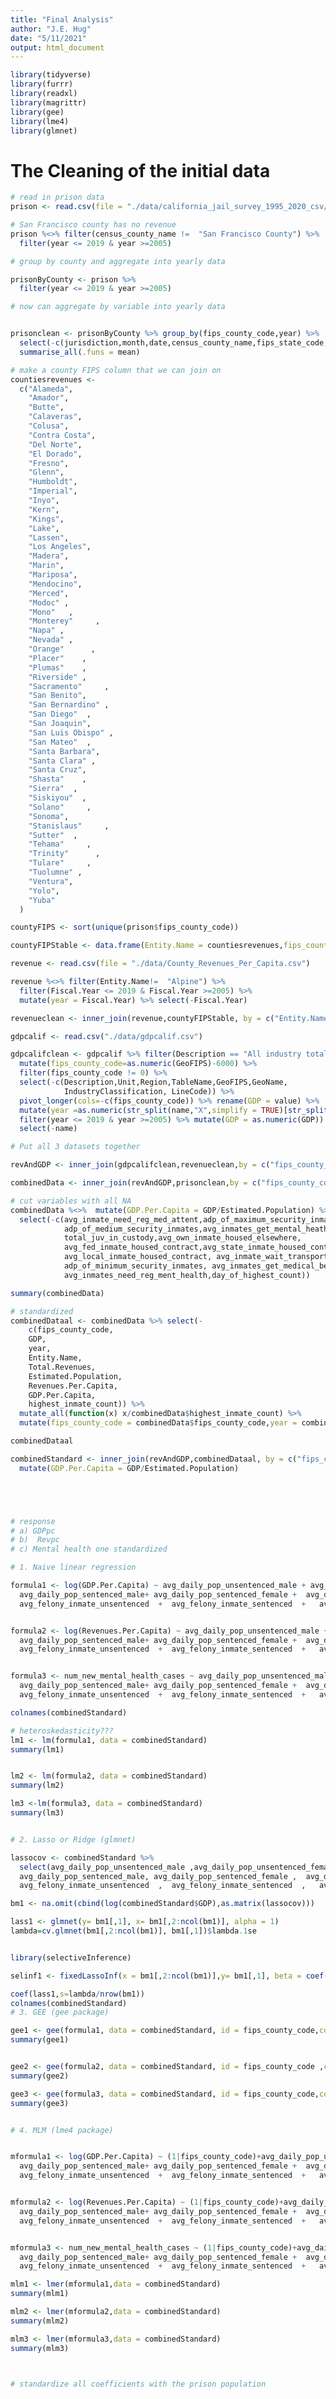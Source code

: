 ```yaml
---
title: "Final Analysis"
author: "J.E. Hug"
date: "5/11/2021"
output: html_document
---
```


```r
library(tidyverse)
library(furrr)
library(readxl)
library(magrittr)
library(gee)
library(lme4)
library(glmnet)
```


# The Cleaning of the initial data

```r
# read in prison data
prison <- read.csv(file = "./data/california_jail_survey_1995_2020_csv/california_jail_county_monthly_1995_2020.csv")

# San Francisco county has no revenue
prison %<>% filter(census_county_name !=  "San Francisco County") %>% 
  filter(year <= 2019 & year >=2005)

# group by county and aggregate into yearly data

prisonByCounty <- prison %>% 
  filter(year <= 2019 & year >=2005)

# now can aggregate by variable into yearly data


prisonclean <- prisonByCounty %>% group_by(fips_county_code,year) %>%
  select(-c(jurisdiction,month,date,census_county_name,fips_state_code,fips_state_county_code)) %>% 
  summarise_all(.funs = mean)


```


```r
# make a county FIPS column that we can join on
countiesrevenues <-
  c("Alameda",
    "Amador",
    "Butte",
    "Calaveras",
    "Colusa",
    "Contra Costa",
    "Del Norte",
    "El Dorado",
    "Fresno",
    "Glenn",
    "Humboldt",
    "Imperial",
    "Inyo",
    "Kern",
    "Kings",
    "Lake",
    "Lassen",
    "Los Angeles",
    "Madera",
    "Marin",
    "Mariposa",
    "Mendocino",
    "Merced",
    "Modoc" ,
    "Mono"   ,
    "Monterey"     ,
    "Napa" ,
    "Nevada" ,
    "Orange"      ,
    "Placer"    ,
    "Plumas"    ,
    "Riverside" ,
    "Sacramento"     ,
    "San Benito",
    "San Bernardino" ,
    "San Diego"  ,
    "San Joaquin",
    "San Luis Obispo" ,
    "San Mateo"  ,
    "Santa Barbara",
    "Santa Clara" ,
    "Santa Cruz",
    "Shasta"    ,
    "Sierra"  ,
    "Siskiyou"  ,
    "Solano"     ,
    "Sonoma",
    "Stanislaus"     ,
    "Sutter"  ,
    "Tehama"     ,
    "Trinity"      ,
    "Tulare"     ,
    "Tuolumne" ,
    "Ventura",
    "Yolo",
    "Yuba"
  )

countyFIPS <- sort(unique(prison$fips_county_code))

countyFIPStable <- data.frame(Entity.Name = countiesrevenues,fips_county_code = countyFIPS)

revenue <- read.csv(file = "./data/County_Revenues_Per_Capita.csv")

revenue %<>% filter(Entity.Name!=  "Alpine") %>% 
  filter(Fiscal.Year <= 2019 & Fiscal.Year >=2005) %>% 
  mutate(year = Fiscal.Year) %>% select(-Fiscal.Year)

revenueclean <- inner_join(revenue,countyFIPStable, by = c("Entity.Name"))

```



```r
gdpcalif <- read.csv("./data/gdpcalif.csv")

gdpcalifclean <- gdpcalif %>% filter(Description == "All industry total") %>% 
  mutate(fips_county_code=as.numeric(GeoFIPS)-6000) %>% 
  filter(fips_county_code != 0) %>% 
  select(-c(Description,Unit,Region,TableName,GeoFIPS,GeoName,
            IndustryClassification, LineCode)) %>% 
  pivot_longer(cols=-c(fips_county_code)) %>% rename(GDP = value) %>% 
  mutate(year =as.numeric(str_split(name,"X",simplify = TRUE)[str_split(name,"X",simplify = TRUE)!= ""])) %>% 
  filter(year <= 2019 & year >=2005) %>% mutate(GDP = as.numeric(GDP)) %>% 
  select(-name)

```






```r
# Put all 3 datasets together

revAndGDP <- inner_join(gdpcalifclean,revenueclean,by = c("fips_county_code","year"))

combinedData <- inner_join(revAndGDP,prisonclean,by = c("fips_county_code","year"))

# cut variables with all NA
combinedData %<>%  mutate(GDP.Per.Capita = GDP/Estimated.Population) %>%
  select(-c(avg_inmate_need_reg_med_attent,adp_of_maximum_security_inmates,
            adp_of_medium_security_inmates,avg_inmates_get_mental_heath_bed,
            total_juv_in_custody,avg_own_inmate_housed_elsewhere,
            avg_fed_inmate_housed_contract,avg_state_inmate_housed_contract,
            avg_local_inmate_housed_contract, avg_inmate_wait_transport_prison,
            adp_of_minimum_security_inmates, avg_inmates_get_medical_bed,
            avg_inmates_need_reg_ment_health,day_of_highest_count))

summary(combinedData)

# standardized
combinedDataal <- combinedData %>% select(-
    c(fips_county_code,
    GDP,
    year,
    Entity.Name,
    Total.Revenues,
    Estimated.Population,
    Revenues.Per.Capita,
    GDP.Per.Capita,
    highest_inmate_count)) %>% 
  mutate_all(function(x) x/combinedData$highest_inmate_count) %>% 
  mutate(fips_county_code = combinedData$fips_county_code,year = combinedData$year)

combinedDataal

combinedStandard <- inner_join(revAndGDP,combinedDataal, by = c("fips_county_code","year")) %>% 
  mutate(GDP.Per.Capita = GDP/Estimated.Population)





# response
# a) GDPpc
# b)  Revpc
# c) Mental health one standardized

# 1. Naive linear regression 

formula1 <- log(GDP.Per.Capita) ~ avg_daily_pop_unsentenced_male + avg_daily_pop_unsentenced_female+avg_daily_pop_sentenced_male+
  avg_daily_pop_sentenced_male+ avg_daily_pop_sentenced_female +  avg_daily_pop_total_jurisdiction+
  avg_felony_inmate_unsentenced  +  avg_felony_inmate_sentenced  +   avg_felony_inmate_total


formula2 <- log(Revenues.Per.Capita) ~ avg_daily_pop_unsentenced_male + avg_daily_pop_unsentenced_female+avg_daily_pop_sentenced_male+
  avg_daily_pop_sentenced_male+ avg_daily_pop_sentenced_female +  avg_daily_pop_total_jurisdiction+
  avg_felony_inmate_unsentenced  +  avg_felony_inmate_sentenced  +   avg_felony_inmate_total


formula3 <- num_new_mental_health_cases ~ avg_daily_pop_unsentenced_male + avg_daily_pop_unsentenced_female+avg_daily_pop_sentenced_male+
  avg_daily_pop_sentenced_male+ avg_daily_pop_sentenced_female +  avg_daily_pop_total_jurisdiction+
  avg_felony_inmate_unsentenced  +  avg_felony_inmate_sentenced  +   avg_felony_inmate_total

colnames(combinedStandard)

# heteroskedasticity???
lm1 <- lm(formula1, data = combinedStandard)
summary(lm1)


lm2 <- lm(formula2, data = combinedStandard)
summary(lm2)

lm3 <-lm(formula3, data = combinedStandard)
summary(lm3)


# 2. Lasso or Ridge (glmnet)

lassocov <- combinedStandard %>% 
  select(avg_daily_pop_unsentenced_male ,avg_daily_pop_unsentenced_female,avg_daily_pop_sentenced_male,
  avg_daily_pop_sentenced_male, avg_daily_pop_sentenced_female ,  avg_daily_pop_total_jurisdiction,
  avg_felony_inmate_unsentenced  ,  avg_felony_inmate_sentenced  ,   avg_felony_inmate_total)

bm1 <- na.omit(cbind(log(combinedStandard$GDP),as.matrix(lassocov)))

lass1 <- glmnet(y= bm1[,1], x= bm1[,2:ncol(bm1)], alpha = 1)
lambda=cv.glmnet(bm1[,2:ncol(bm1)], bm1[,1])$lambda.1se


library(selectiveInference)

selinf1 <- fixedLassoInf(x = bm1[,2:ncol(bm1)],y= bm1[,1], beta = coef(lass1,s=lambda/nrow(bm1))[-1],lambda = lambda)

coef(lass1,s=lambda/nrow(bm1))
colnames(combinedStandard)
# 3. GEE (gee package)

gee1 <- gee(formula1, data = combinedStandard, id = fips_county_code,corstr = "independence")
summary(gee1)


gee2 <- gee(formula2, data = combinedStandard, id = fips_county_code ,corstr = "independence")
summary(gee2)

gee3 <- gee(formula3, data = combinedStandard, id = fips_county_code,corstr = "independence" )
summary(gee3)


# 4. MLM (lme4 package)


mformula1 <- log(GDP.Per.Capita) ~ (1|fips_county_code)+avg_daily_pop_unsentenced_male + avg_daily_pop_unsentenced_female+avg_daily_pop_sentenced_male+
  avg_daily_pop_sentenced_male+ avg_daily_pop_sentenced_female +  avg_daily_pop_total_jurisdiction+
  avg_felony_inmate_unsentenced  +  avg_felony_inmate_sentenced  +   avg_felony_inmate_total


mformula2 <- log(Revenues.Per.Capita) ~ (1|fips_county_code)+avg_daily_pop_unsentenced_male + avg_daily_pop_unsentenced_female+avg_daily_pop_sentenced_male+
  avg_daily_pop_sentenced_male+ avg_daily_pop_sentenced_female +  avg_daily_pop_total_jurisdiction+
  avg_felony_inmate_unsentenced  +  avg_felony_inmate_sentenced  +   avg_felony_inmate_total


mformula3 <- num_new_mental_health_cases ~ (1|fips_county_code)+avg_daily_pop_unsentenced_male + avg_daily_pop_unsentenced_female+avg_daily_pop_sentenced_male+
  avg_daily_pop_sentenced_male+ avg_daily_pop_sentenced_female +  avg_daily_pop_total_jurisdiction+
  avg_felony_inmate_unsentenced  +  avg_felony_inmate_sentenced  +   avg_felony_inmate_total

mlm1 <- lmer(mformula1,data = combinedStandard)
summary(mlm1)

mlm2 <- lmer(mformula2,data = combinedStandard)
summary(mlm2)

mlm3 <- lmer(mformula3,data = combinedStandard)
summary(mlm3)



# standardize all coefficients with the prison population

```







